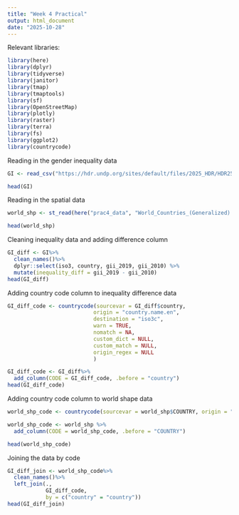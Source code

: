 ```yaml
---
title: "Week 4 Practical"
output: html_document
date: "2025-10-28"
---
```


Relevant libraries:

```r
library(here)
library(dplyr)
library(tidyverse)
library(janitor)
library(tmap)
library(tmaptools)
library(sf)
library(OpenStreetMap)
library(plotly)
library(raster)
library(terra)
library(fs)
library(ggplot2)
library(countrycode)
```

Reading in the gender inequality data

```r
GI <- read_csv("https://hdr.undp.org/sites/default/files/2025_HDR/HDR25_Composite_indices_complete_time_series.csv")
```

```r
head(GI)
```

Reading in the spatial data

```r
world_shp <- st_read(here("prac4_data", "World_Countries_(Generalized).geojson"))
```

```r
head(world_shp)
```

Cleaning inequality data and adding difference column

```r
GI_diff <- GI%>%
  clean_names()%>%
  dplyr::select(iso3, country, gii_2019, gii_2010) %>%
  mutate(inequality_diff = gii_2019 - gii_2010)
head(GI_diff)
```

Adding country code column to inequality difference data

```r

GI_diff_code <- countrycode(sourcevar = GI_diff$country,
                           origin = "country.name.en",
                           destination = "iso3c",
                           warn = TRUE,
                           nomatch = NA,
                           custom_dict = NULL,
                           custom_match = NULL,
                           origin_regex = NULL
                           )

GI_diff_code <- GI_diff%>%
  add_column(CODE = GI_diff_code, .before = "country")
head(GI_diff_code)
```

Adding country code column to world shape data

```r
world_shp_code <- countrycode(sourcevar = world_shp$COUNTRY, origin = "country.name.en", destination = "iso3c", warn = TRUE, nomatch = NA, custom_dict = NULL, custom_match = NULL, origin_regex = NULL)

world_shp_code <- world_shp %>% 
  add_column(CODE = world_shp_code, .before = "COUNTRY") 

head(world_shp_code)
```

Joining the data by code

```r
GI_diff_join <- world_shp_code%>%
  clean_names()%>%
  left_join(.,
            GI_diff_code,
            by = c("country" = "country"))
head(GI_diff_join)
```

